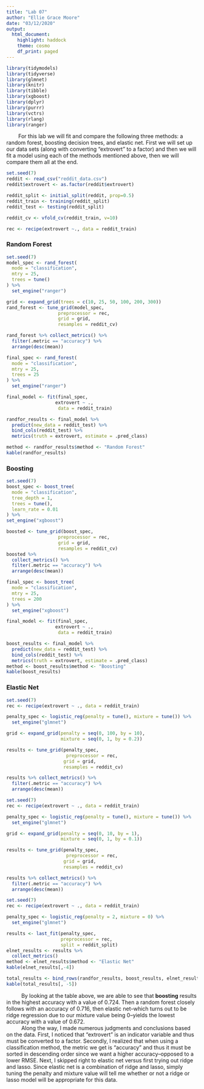 ```yaml
---
title: "Lab 07"
author: "Ellie Grace Moore"
date: "03/12/2020"
output: 
  html_document: 
    highlight: haddock
    theme: cosmo
    df_print: paged
---
```


```r
library(tidymodels)
library(tidyverse)
library(glmnet)
library(knitr)
library(tibble)
library(xgboost)
library(dplyr)
library(purrr)
library(vctrs)
library(rlang)
library(ranger)
```

|         For this lab we will fit and compare the following three methods: a random forest, boosting decision trees, and elastic net. First we will set up our data sets (along with converting "extrovert" to a factor) and then we will fit a model using each of the methods mentioned above, then we will compare them all at the end.


```r
set.seed(7)
reddit <- read_csv("reddit_data.csv")
reddit$extrovert <- as.factor(reddit$extrovert)

reddit_split <- initial_split(reddit, prop=0.5)
reddit_train <- training(reddit_split)
reddit_test <- testing(reddit_split)

reddit_cv <- vfold_cv(reddit_train, v=10)

rec <- recipe(extrovert ~., data = reddit_train)
```

### Random Forest

```r
set.seed(7)
model_spec <- rand_forest(
  mode = "classification",
  mtry = 25,
  trees = tune()
) %>%
  set_engine("ranger")

grid <- expand_grid(trees = c(10, 25, 50, 100, 200, 300))
rand_forest <- tune_grid(model_spec,
                   preprocessor = rec,
                   grid = grid,
                   resamples = reddit_cv)

rand_forest %>% collect_metrics() %>%
  filter(.metric == "accuracy") %>%
  arrange(desc(mean))


```

```r
final_spec <- rand_forest(
  mode = "classification",
  mtry = 25,
  trees = 25
) %>%
  set_engine("ranger")

final_model <- fit(final_spec,
                  extrovert ~ .,
                   data = reddit_train)

randfor_results <- final_model %>%
  predict(new_data = reddit_test) %>%
  bind_cols(reddit_test) %>%
  metrics(truth = extrovert, estimate = .pred_class)

method <- randfor_results$method <- "Random Forest"
kable(randfor_results)
```



### Boosting 

```r
set.seed(7)
boost_spec <- boost_tree(
  mode = "classification",
  tree_depth = 1,
  trees = tune(),
  learn_rate = 0.01
) %>%
set_engine("xgboost")

boosted <- tune_grid(boost_spec,
                   preprocessor = rec,
                   grid = grid,
                   resamples = reddit_cv)
boosted %>% 
  collect_metrics() %>%
  filter(.metric == "accuracy") %>%
  arrange(desc(mean))
```


```r
final_spec <- boost_tree(
  mode = "classification",
  mtry = 25,
  trees = 200
) %>%
  set_engine("xgboost")

final_model <- fit(final_spec,
                  extrovert ~ .,
                   data = reddit_train)

boost_results <- final_model %>%
  predict(new_data = reddit_test) %>%
  bind_cols(reddit_test) %>%
  metrics(truth = extrovert, estimate = .pred_class)
method <- boost_results$method <- "Boosting"
kable(boost_results)
```

### Elastic Net

```r
set.seed(7)
rec <- recipe(extrovert ~ ., data = reddit_train)

penalty_spec <- logistic_reg(penalty = tune(), mixture = tune()) %>%
  set_engine("glmnet")

grid <- expand_grid(penalty = seq(0, 100, by = 10),
                    mixture = seq(0, 1, by = 0.2))

results <- tune_grid(penalty_spec, 
                      preprocessor = rec,
                     grid = grid,
                     resamples = reddit_cv)

results %>% collect_metrics() %>%
  filter(.metric == "accuracy") %>%
  arrange(desc(mean))
```
```r
set.seed(7)
rec <- recipe(extrovert ~ ., data = reddit_train)

penalty_spec <- logistic_reg(penalty = tune(), mixture = tune()) %>%
  set_engine("glmnet")

grid <- expand_grid(penalty = seq(0, 10, by = 1),
                    mixture = seq(0, 1, by = 0.1))

results <- tune_grid(penalty_spec, 
                      preprocessor = rec,
                     grid = grid,
                     resamples = reddit_cv)


```

```r
results %>% collect_metrics() %>%
  filter(.metric == "accuracy") %>%
  arrange(desc(mean))
```


```r
set.seed(7)
rec <- recipe(extrovert ~ ., data = reddit_train)

penalty_spec <- logistic_reg(penalty = 2, mixture = 0) %>%
  set_engine("glmnet")

results <- last_fit(penalty_spec,
                    preprocessor = rec,
                    split = reddit_split)
elnet_results <- results %>% 
  collect_metrics()
method <- elnet_results$method <- "Elastic Net"
kable(elnet_results[,-4])

```

```r
total_results <- bind_rows(randfor_results, boost_results, elnet_results)
kable(total_results[, -5])
```

\newline
\newline

|           By looking at the table above, we are able to see that **boosting** results in the highest accuracy with a value of 0.724. Then a random forest closely follows with an accuracy of 0.716, then elastic net--which turns out to be ridge regression due to our mixture value being 0--yields the lowest accuracy with a value of 0.672. 

\newline
\newline

|           Along the way, I made numerous judgments and conclusions based on the data. First, I noticed that "extrovert" is an indicator variable and thus must be converted to a factor. Secondly, I realized that when using a classification method, the metric we get is "accuracy" and thus it must be sorted in descending order since we want a higher accuracy--opposed to a lower RMSE. Next, I skipped right to elastic net versus first trying out ridge and lasso. Since elastic net is a combination of ridge and lasso, simply tuning the penalty and mixture value will tell me whether or not a ridge or lasso model will be appropriate for this data. 

